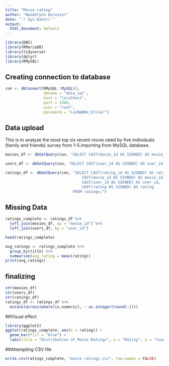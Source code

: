 ---
title: "Movie rating"
author: "Woodelyne Durosier"
date: "`r Sys.Date()`"
output:
  html_document: default
---

```{r Libray_packages}
library(DBI)
library(RMariaDB)  
library(tidyverse)
library(dplyr)
library(RMySQL)
```

## Creating connection to database
```{r MySQL_Connect}
con <- dbConnect(RMySQL::MySQL(),
                 dbname = "data_sql",
                 host = "localhost",
                 port = 3306,
                 user = "root",
                 password = "Lo29@#6m_blis4/")
```
## Data upload

This is to analyze the most top six recent movie rated by five individuals (family and friends) survey from 1-5.importing from MySQL database.

```{r Casting_valued}
movies_df <- dbGetQuery(con, "SELECT CAST(movie_id AS SIGNED) AS movie_id, title, release_year FROM movies;")

users_df <- dbGetQuery(con, "SELECT CAST(user_id AS SIGNED) AS user_id, name FROM users;")

ratings_df <- dbGetQuery(con, "SELECT CAST(rating_id AS SIGNED) AS rating_id,
                                  CAST(movie_id AS SIGNED) AS movie_id,
                                  CAST(user_id AS SIGNED) AS user_id,
                                  CAST(rating AS SIGNED) AS rating 
                              FROM ratings;")
```

## Missing Data

```{r left_join}
ratings_complete <- ratings_df %>%
  left_join(movies_df, by = "movie_id") %>%
  left_join(users_df, by = "user_id")

head(ratings_complete)
```

```{r average_rating}
avg_ratings <- ratings_complete %>%
  group_by(title) %>%
  summarize(avg_rating = mean(rating))
print(avg_ratings)
```

## finalizing

```{r Verifying data}
str(movies_df)
str(users_df)
str(ratings_df)
ratings_df <- ratings_df %>%
  mutate(across(where(is.numeric), ~ as.integer(round(.))))

```

##Visual effect

```{r ggplot}
library(ggplot2)
ggplot(ratings_complete, aes(x = rating)) +
  geom_bar(fill = "blue") +
  labs(title = "Distribution of Movie Ratings", x = "Rating", y = "Count")
```

##Attempting CSV file

```{r csv_export}
write.csv(ratings_complete, "movie_ratings.csv", row.names = FALSE)
```
